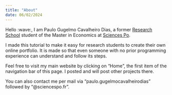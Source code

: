 ```yaml
---
title: "About"
date: 06/02/2024
---
```



Hello :wave:, I am Paulo Gugelmo Cavalheiro Dias, a former [Research School](https://www.sciencespo.fr/ecole-recherche/en/) student of the Master in Economics at [Sciences Po](https://www.sciencespo.fr/en/). 

I made this tutorial to make it easy for research students to create their own online portfolio. 
It is made so that even someone with no prior programming experience can understand and follow its steps.

Feel free to visit my main website by clicking on "Home", the first item of the navigation bar of this page.
I posted and will post other projects there. 

You can also contact me per mail via "paulo.gugelmocavalheirodias" followed by "@sciencespo.fr".
